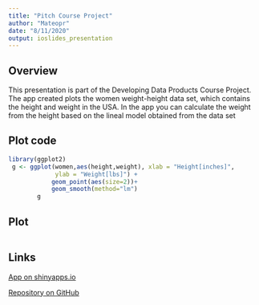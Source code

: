 ---
title: "Pitch Course Project"
author: "Mateopr"
date: "8/11/2020"
output: ioslides_presentation
---

## Overview

This presentation is part of the Developing Data Products Course Project.
The app created plots the women weight-height data set, which contains the height and weight in the USA. In the app you can calculate the weight from the height based on the lineal model obtained from the data set

## Plot code

```{r plot, fig.show="hide"}
library(ggplot2)
 g <- ggplot(women,aes(height,weight), xlab = "Height[inches]",
             ylab = "Weight[lbs]") + 
            geom_point(aes(size=2))+
            geom_smooth(method="lm")
        g
```
## Plot

```{r ref.label="plot", echo=F}
```

## Links

[App on shinyapps.io](https://mateopr.shinyapps.io/course_project/)

[Repository on GitHub](https://github.com/mateopastur/Data-Product)